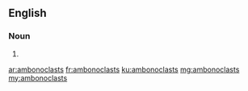 ==English==

===Noun===
{{head|en}}

# {{plural of|ambonoclast}}

[[ar:ambonoclasts]]
[[fr:ambonoclasts]]
[[ku:ambonoclasts]]
[[mg:ambonoclasts]]
[[my:ambonoclasts]]